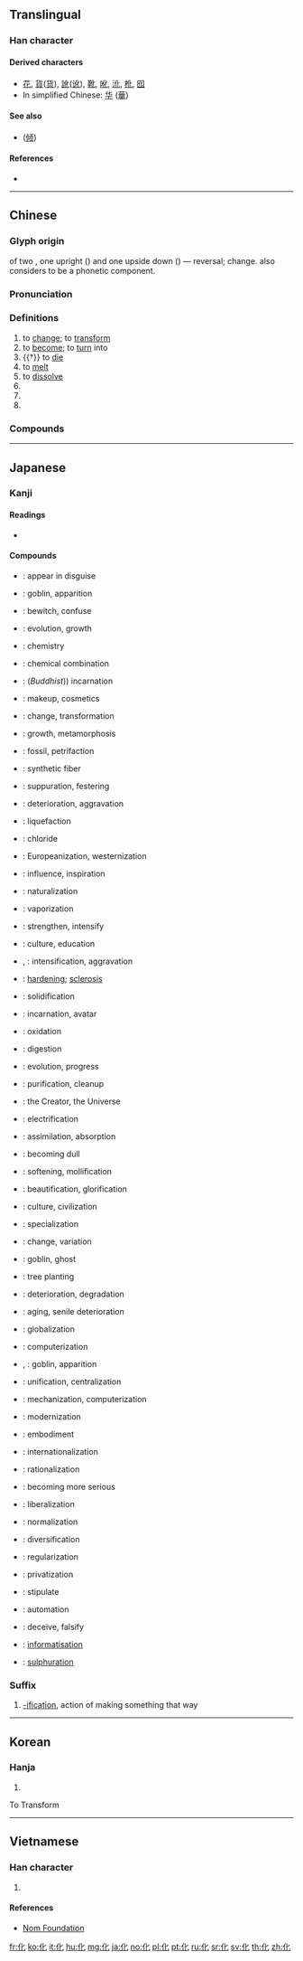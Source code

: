 ==Translingual==

===Han character===
{{Han char|rn=21|rad=匕|as=02|sn=4|four=24210|canj=OP|ids=⿰亻匕}}

====Derived characters====
* [[花]], [[貨]]([[货]]), [[訛]]([[讹]]), [[靴]], [[吪]], [[沎]], [[杹]], [[囮]]
* In simplified Chinese: [[华]] ([[華]])

====See also====
* {{l|mul|傾}} ([[倾]])

====References====
* {{Han ref|kx=0152.200|dkj=02572|dj=0342.040|hdz=10109.040|uh=5316|ud=21270|bh=A4C6|bd=42182}}

----

==Chinese==
{{zh-forms}}

===Glyph origin===
{{Han etyl}}
{{liushu|ic}} of two {{zh-l|*人|person}}, one upright ({{zh-l|*亻}}) and one upside down ({{zh-l|*𠤎}}) — reversal; change. ''{{w|Shuowen}}'' also considers {{zh-l|*𠤎}} to be a phonetic component.

===Pronunciation===
{{zh-pron
|m=huà
|c=faa3
|h=pfs=fa
|md=huá
|mn=hòa/hòe/òa
|w=2ho
|mc=y
|oc=y
|cat=v,suf,n
}}

===Definitions===
{{zh-hanzi}}

# to [[change]]; to [[transform]]
# to [[become]]; to [[turn]] into
# {{†}} to [[die]]
# to [[melt]]
# to [[dissolve]]
# {{n-g|Suffix denoting "change into ...". Akin to English {{m|en|-ize}} and {{m|en|-ization}}.}}
# {{zh-short|教化|enlightenment; cultivation}}
# {{zh-short|化學|chemistry}}

===Compounds===
{{zh-der|化除|化凍|化肥|化分|化干戈為玉帛|化工|化公為私|化合|化合價|化合物|化解|化境|化開|化療|化名|化募|化膿|化身|化生|化石|化為|化為泡影|化為烏有|化纖|化險為夷|化形|化學|化學變化|化學玻璃|化學當量|化學反應|化學方程式|化學肥料|化學分析|化學工業|化學鍵|化學能|化學平衡|化學式|化學武器|化學纖維|化學性質|化學元素|化驗|化油器|化雨春風|化緣|化育|化齋|化整為零|化妝|化妝品|化妝室|化裝|化外|乘化|乞化|乳化|亡化|俗化|催化|僵化|元化|光化|兒化|分化|剋化|劍化|募化|勸化|化世|化俗|化去|化子|化度|化性|化武|化民|化痰|化紙|化蝶|化誨|化鶴|叫化|同化|向化|善化|四化|坐化|大化|奴化|孵化|宣化|幻化|幾化|弱化|強化|德化|怛化|惡化|感化|慕化|成化|打化|抄化|教化|敷化|文化|新化|晶化|更化|木化|染化|柔化|極化|槽化|歐化|歸化|毒化|氟化|氣化|氧化|氫化|氯化|汽化|治化|法化|洋化|洪化|活化|消化|液化|涵化|淑化|淡化|淨化|深化|淳化|淺化|清化|渾化|溶化|演化|漢化|激化|濡化|火化|炭化|焚化|焦化|煤化|熔化|熟化|熱化|燒化|爛化|物化|玄化|王化|玻化|理化|生化|異化|皂化|矮化|石化|硝化|硫化|硬化|碳化|磁化|神化|簡化|糖化|純化|綠化|美化|羽化|老化|脣化|腐化|膠化|蛻化|蝶化|融化|行化|西化|託化|說化|變化|赤化|軟化|轉化|退化|造化|進化|遁化|遷化|醇化|醜化|量化|鎔化|開化|陶化|電化|順化|類化|顯化|風化|馴化|骨化|黃化|點化|鼻化}}

----

==Japanese==

===Kanji===
{{ja-kanji|grade=3|rs=匕02}}

====Readings====
* {{ja-readings|goon=[[け]] (''ke'')|kanon=[[か]] (''ka'')|kun=[[ばける]] ([[化ける]], ''bakeru''), [[ばかす]] ([[化かす]], ''bakasu''), [[ふける]] ([[化ける]], ''fukeru'')}}

====Compounds====
{{rel-top3|Compounds}}
* {{ja-r|化ける|ばける}}: appear in disguise
* {{ja-r|化け物|ばけもの}}: goblin, apparition
* {{ja-r|化かす|ばかす}}: bewitch, confuse
* {{ja-r|化育|かいく}}: evolution, growth
* {{ja-r|化学|かがく}}: chemistry
* {{ja-r|化合|かごう}}: chemical combination
* {{ja-r|化身|けしん}}: (''Buddhist'')) incarnation
* {{ja-r|化粧|けしょう}}: makeup, cosmetics
* {{ja-r|化成|かせい}}: change, transformation
* {{ja-r|化生|かせい}}: growth, metamorphosis
* {{ja-r|化石|かせき}}: fossil, petrifaction
* {{ja-r|化繊|かせん}}: synthetic fiber
* {{ja-r|化膿|かのう}}: suppuration, festering
* {{ja-r|悪化|あっか}}: deterioration, aggravation
* {{ja-r|液化|えきか}}: liquefaction
* {{ja-r|塩化|えんか}}: chloride
* {{ja-r|欧化|おうか}}: Europeanization, westernization
* {{ja-r|感化|かんか}}: influence, inspiration
* {{ja-r|帰化|きか}}: naturalization
* {{ja-r|気化|きか}}: vaporization
* {{ja-r|強化|きょうか}}: strengthen, intensify
* {{ja-r|教化|きょうか}}: culture, education
* {{ja-r|激化|げきか}}, {{ja-r|激化|げっか}}: intensification, aggravation
{{rel-mid3}}
* {{ja-r|硬化|こうか}}: [[hardening]]; [[sclerosis]]
* {{ja-r|固化|こか}}: solidification
* {{ja-r|権化|ごんげ}}: incarnation, avatar
* {{ja-r|酸化|さんか}}: oxidation
* {{ja-r|消化|しょうか}}: digestion
* {{ja-r|進化|しんか}}: evolution, progress
* {{ja-r|浄化|じょうか}}: purification, cleanup
* {{ja-r|造化|ぞうか}}: the Creator, the Universe
* {{ja-r|電化|でんか}}: electrification
* {{ja-r|同化|どうか}}: assimilation, absorption
* {{ja-r|鈍化|どんか}}: becoming dull
* {{ja-r|軟化|なんか}}: softening, mollification
* {{ja-r|美化|びか}}: beautification, glorification
* {{ja-r|文化|ぶんか}}: culture, civilization
* {{ja-r|分化|ぶんか}}: specialization
* {{ja-r|変化|へんか}}: change, variation
* {{ja-r|変化|へんげ}}: goblin, ghost
* {{ja-r|緑化|りょっか}}: tree planting
* {{ja-r|劣化|れっか}}: deterioration, degradation
* {{ja-r|老化|ろうか}}: aging, senile deterioration
* {{ja-r|グローバル化|グローバルか}}: globalization
{{rel-mid3}}
* {{ja-r|コンピュータ化|コンピュータか}}: computerization
* {{ja-r|お化け|おばけ}}, {{ja-r|御化け|おばけ}}: goblin, apparition
* {{ja-r|一元化|いちげんか}}: unification, centralization
* {{ja-r|機械化|きかいか}}: mechanization, computerization
* {{ja-r|近代化|きんだいか}}: modernization
* {{ja-r|具体化|ぐたいか}}: embodiment
* {{ja-r|国際化|こくさいか}}: internationalization
* {{ja-r|合理化|ごうりか}}: rationalization
* {{ja-r|深刻化|しんこくか}}: becoming more serious
* {{ja-r|自由化|じゆうか}}: liberalization
* {{ja-r|正常化|せいじょうか}}: normalization
* {{ja-r|多様化|たようか}}: diversification
* {{ja-r|本格化|ほんかくか}}: regularization
* {{ja-r|民営化|みんえいか}}: privatization
* {{ja-r|明文化|めいぶんか}}: stipulate
* {{ja-r|自動化|じどうか}}: automation
* {{ja-r|誤魔化す|ごまかす}}: deceive, falsify
* {{ja-r|情報化|じょうほうか}}: [[informatisation]]
* {{ja-r|硫化|りゅうか}}: [[sulphuration]]
{{rel-bottom}}

===Suffix===
{{ja-pos|か|suffix}}

# [[-ification]], action of making something that way

----

==Korean==

===Hanja===
{{ko-hanja|hangeul=화|rv=hwa|mr=hwa}}

# {{defn|lang=ko|sort=匕02}}
To Transform
----

==Vietnamese==
===Han character===
{{vi-readings|rs=匕02| hanviet = [[hóa]], [[huế]], [[hoa]]}}

# {{defn|lang=vi|sort=匕02}}

====References====
*[http://nomfoundation.org/common/nom_details.php?codepoint=5316 Nom Foundation]

[[fr:化]]
[[ko:化]]
[[it:化]]
[[hu:化]]
[[mg:化]]
[[ja:化]]
[[no:化]]
[[pl:化]]
[[pt:化]]
[[ru:化]]
[[sr:化]]
[[sv:化]]
[[th:化]]
[[zh:化]]